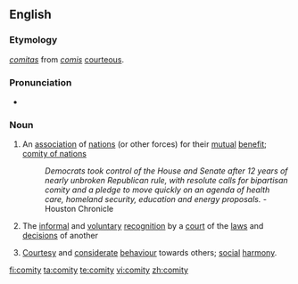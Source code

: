 ==English==

===Etymology===
{{L.}} ''[[comitas]]'' from ''[[comis]]'' [[courteous]].

===Pronunciation===
* {{IPA|/'kɒmɪti/}}

===Noun===
{{en-noun|comities}}

# An [[association]] of [[nation]]s (or other forces) for their [[mutual]] [[benefit]]; [[comity of nations]]
#:''Democrats took control of the House and Senate after 12 years of nearly unbroken Republican rule, with resolute calls for bipartisan comity and a pledge to move quickly on an agenda of health care, homeland security, education and energy proposals.'' - Houston Chronicle
# {{law}} The [[informal]] and [[voluntary]] [[recognition]] by a [[court]] of the [[law]]s and [[decision]]s of another
# [[Courtesy]] and [[considerate]] [[behaviour]] towards others; [[social]] [[harmony]].

[[fi:comity]]
[[ta:comity]]
[[te:comity]]
[[vi:comity]]
[[zh:comity]]